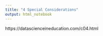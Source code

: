 ```yaml
---
title: "4 Special Considerations"
output: html_notebook
---
```


https://datascienceineducation.com/c04.html